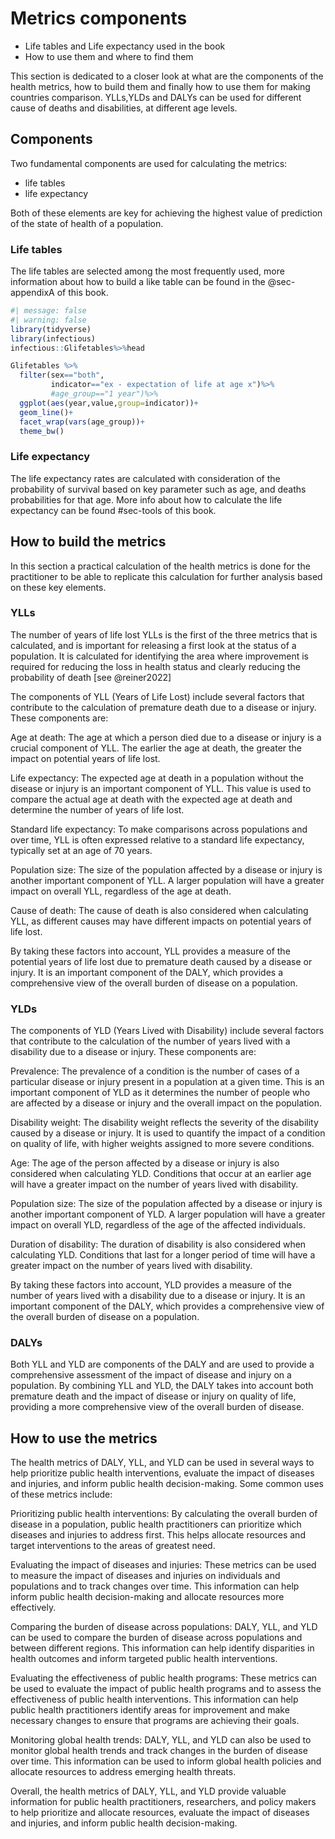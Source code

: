 # Metrics components {#sec-ch12Components}

-   Life tables and Life expectancy used in the book
-   How to use them and where to find them

This section is dedicated to a closer look at what are the components of the health metrics, how to build them and finally how to use them for making countries comparison. YLLs,YLDs and DALYs can be used for different cause of deaths and disabilities, at different age levels.

## Components

Two fundamental components are used for calculating the metrics:

-   life tables
-   life expectancy

Both of these elements are key for achieving the highest value of prediction of the state of health of a population.

### Life tables

The life tables are selected among the most frequently used, more information about how to build a like table can be found in the @sec-appendixA of this book.

```r
#| message: false 
#| warning: false
library(tidyverse)
library(infectious)
infectious::Glifetables%>%head
```

```r
Glifetables %>%
  filter(sex=="both",
         indicator=="ex - expectation of life at age x")%>%
         #age_group=="1 year")%>%
  ggplot(aes(year,value,group=indicator))+
  geom_line()+
  facet_wrap(vars(age_group))+
  theme_bw()
```

### Life expectancy

The life expectancy rates are calculated with consideration of the probability of survival based on key parameter such as age, and deaths probabilities for that age. More info about how to calculate the life expectancy can be found #sec-tools of this book.

## How to build the metrics

In this section a practical calculation of the health metrics is done for the practitioner to be able to replicate this calculation for further analysis based on these key elements.

### YLLs

The number of years of life lost YLLs is the first of the three metrics that is calculated, and is important for releasing a first look at the status of a population. It is calculated for identifying the area where improvement is required for reducing the loss in health status and clearly reducing the probability of death [see @reiner2022]

The components of YLL (Years of Life Lost) include several factors that contribute to the calculation of premature death due to a disease or injury. These components are:

Age at death: The age at which a person died due to a disease or injury is a crucial component of YLL. The earlier the age at death, the greater the impact on potential years of life lost.

Life expectancy: The expected age at death in a population without the disease or injury is an important component of YLL. This value is used to compare the actual age at death with the expected age at death and determine the number of years of life lost.

Standard life expectancy: To make comparisons across populations and over time, YLL is often expressed relative to a standard life expectancy, typically set at an age of 70 years.

Population size: The size of the population affected by a disease or injury is another important component of YLL. A larger population will have a greater impact on overall YLL, regardless of the age at death.

Cause of death: The cause of death is also considered when calculating YLL, as different causes may have different impacts on potential years of life lost.

By taking these factors into account, YLL provides a measure of the potential years of life lost due to premature death caused by a disease or injury. It is an important component of the DALY, which provides a comprehensive view of the overall burden of disease on a population.

### YLDs

The components of YLD (Years Lived with Disability) include several factors that contribute to the calculation of the number of years lived with a disability due to a disease or injury. These components are:

Prevalence: The prevalence of a condition is the number of cases of a particular disease or injury present in a population at a given time. This is an important component of YLD as it determines the number of people who are affected by a disease or injury and the overall impact on the population.

Disability weight: The disability weight reflects the severity of the disability caused by a disease or injury. It is used to quantify the impact of a condition on quality of life, with higher weights assigned to more severe conditions.

Age: The age of the person affected by a disease or injury is also considered when calculating YLD. Conditions that occur at an earlier age will have a greater impact on the number of years lived with disability.

Population size: The size of the population affected by a disease or injury is another important component of YLD. A larger population will have a greater impact on overall YLD, regardless of the age of the affected individuals.

Duration of disability: The duration of disability is also considered when calculating YLD. Conditions that last for a longer period of time will have a greater impact on the number of years lived with disability.

By taking these factors into account, YLD provides a measure of the number of years lived with a disability due to a disease or injury. It is an important component of the DALY, which provides a comprehensive view of the overall burden of disease on a population.

### DALYs

Both YLL and YLD are components of the DALY and are used to provide a comprehensive assessment of the impact of disease and injury on a population. By combining YLL and YLD, the DALY takes into account both premature death and the impact of disease or injury on quality of life, providing a more comprehensive view of the overall burden of disease.

## How to use the metrics

The health metrics of DALY, YLL, and YLD can be used in several ways to help prioritize public health interventions, evaluate the impact of diseases and injuries, and inform public health decision-making. Some common uses of these metrics include:

Prioritizing public health interventions: By calculating the overall burden of disease in a population, public health practitioners can prioritize which diseases and injuries to address first. This helps allocate resources and target interventions to the areas of greatest need.

Evaluating the impact of diseases and injuries: These metrics can be used to measure the impact of diseases and injuries on individuals and populations and to track changes over time. This information can help inform public health decision-making and allocate resources more effectively.

Comparing the burden of disease across populations: DALY, YLL, and YLD can be used to compare the burden of disease across populations and between different regions. This information can help identify disparities in health outcomes and inform targeted public health interventions.

Evaluating the effectiveness of public health programs: These metrics can be used to evaluate the impact of public health programs and to assess the effectiveness of public health interventions. This information can help public health practitioners identify areas for improvement and make necessary changes to ensure that programs are achieving their goals.

Monitoring global health trends: DALY, YLL, and YLD can also be used to monitor global health trends and track changes in the burden of disease over time. This information can be used to inform global health policies and allocate resources to address emerging health threats.

Overall, the health metrics of DALY, YLL, and YLD provide valuable information for public health practitioners, researchers, and policy makers to help prioritize and allocate resources, evaluate the impact of diseases and injuries, and inform public health decision-making.
